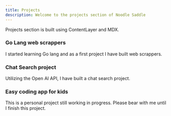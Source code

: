 ```yaml
---
title: Projects
description: Welcome to the projects section of Noodle Saddle
---
```

Projects section is built using ContentLayer and MDX.
<div className="grid sm:grid-cols-2 gap-4 mt-6">

<Card href="/projects/golang">

### Go Lang web scrappers

I started learning Go lang and as a first project I have built web scrappers.

</Card>

<Card href="/projects/chatSearch" >

### Chat Search project

Utilizing the Open AI API, I have built a chat search project.

</Card>

<Card href="/projects/codeForKids" disabled>

### Easy coding app for kids

This is a personal project still working in progress. Please bear with me until I finish this project.

</Card>
</div>


